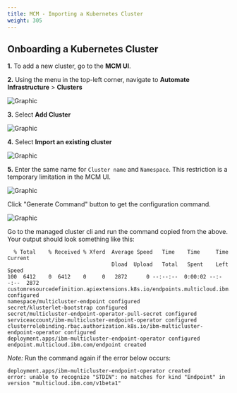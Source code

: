 ```yaml
---
title: MCM - Importing a Kubernetes Cluster
weight: 305
---
```


## Onboarding a Kubernetes Cluster

**1.** To add a new cluster, go to the **MCM UI**.

**2.** Using the menu in the top-left corner, navigate to **Automate Infrastructure** > **Clusters** 

![Graphic](/assets/img/cp4mcm/cluster_onboarding_1.png)

**3.** Select **Add Cluster**

![Graphic](/assets/img/cp4mcm/cluster_onboarding_2.png)

**4.** Select **Import an existing cluster**

![Graphic](/assets/img/cp4mcm/cluster_onboarding_4.png)

**5.** Enter the same name for `Cluster name` and `Namespace`. This restriction is a temporary limitation in the MCM UI.

![Graphic](/assets/img/cp4mcm/cluster_onboarding_5.png)

Click "Generate Command" button to get the configuration command.

![Graphic](/assets/img/cp4mcm/mcm_klusterlet_import_command.png)

Go to the managed cluster cli and run the command copied from the above. Your output should look something like this:

```
  % Total    % Received % Xferd  Average Speed   Time    Time     Time  Current
                                 Dload  Upload   Total   Spent    Left  Speed
100  6412    0  6412    0     0   2872      0 --:--:--  0:00:02 --:--:--  2872
customresourcedefinition.apiextensions.k8s.io/endpoints.multicloud.ibm.com configured
namespace/multicluster-endpoint configured
secret/klusterlet-bootstrap configured
secret/multicluster-endpoint-operator-pull-secret configured
serviceaccount/ibm-multicluster-endpoint-operator configured
clusterrolebinding.rbac.authorization.k8s.io/ibm-multicluster-endpoint-operator configured
deployment.apps/ibm-multicluster-endpoint-operator configured
endpoint.multicloud.ibm.com/endpoint created

```

*Note:* Run the command again if the error below occurs:

```
deployment.apps/ibm-multicluster-endpoint-operator created
error: unable to recognize "STDIN": no matches for kind "Endpoint" in version "multicloud.ibm.com/v1beta1"
```
